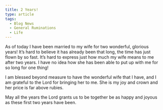 ```yaml
---
title: 2 Years!
type: article
tags:
  - Blog News
  - General Ruminations
  - Life
---
```


As of today I have been married to my wife for two wonderful, glorious years! It’s hard to believe it has already been that long, the time has just flown by so fast. It’s hard to express just how much my wife means to me after two years. I have no idea how she has been able to put up with me for so long for one thing!

I am blessed beyond measure to have the wonderful wife that I have, and I am grateful to the Lord for bringing her to me. She is my joy and crown and her price is far above rubies.

May all the years the Lord grants us to be together be as happy and joyous as these first two years have been.

